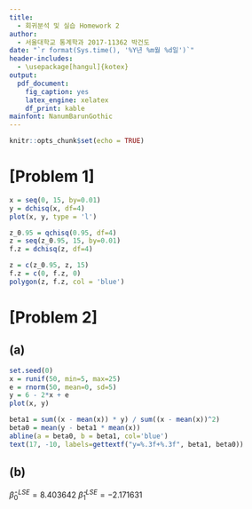 ```yaml
---
title: 
  - 회귀분석 및 실습 Homework 2
author: 
  - 서울대학교 통계학과 2017-11362 박건도
date: "`r format(Sys.time(), '%Y년 %m월 %d일')`"
header-includes:
  - \usepackage[hangul]{kotex}
output:
  pdf_document:
    fig_caption: yes
    latex_engine: xelatex
    df_print: kable
mainfont: NanumBarunGothic
---
```


```r
knitr::opts_chunk$set(echo = TRUE)
```

# [Problem 1]

```r
x = seq(0, 15, by=0.01)
y = dchisq(x, df=4)
plot(x, y, type = 'l')

z_0.95 = qchisq(0.95, df=4)
z = seq(z_0.95, 15, by=0.01)
f.z = dchisq(z, df=4)

z = c(z_0.95, z, 15)
f.z = c(0, f.z, 0)
polygon(z, f.z, col = 'blue')
```

# [Problem 2]

## (a)
```r
set.seed(0)
x = runif(50, min=5, max=25)
e = rnorm(50, mean=0, sd=5)
y = 6 - 2*x + e
plot(x, y)

beta1 = sum((x - mean(x)) * y) / sum((x - mean(x))^2)
beta0 = mean(y - beta1 * mean(x))
abline(a = beta0, b = beta1, col='blue')
text(17, -10, labels=gettextf("y=%.3f+%.3f", beta1, beta0))
```

## (b)
$\hat{\beta}_0^{LSE}=8.403642$ \newline
$\hat{\beta}_1^{LSE}=-2.171631$
